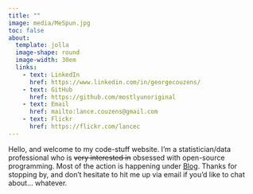 ```yaml
---
title: ""
image: media/MeSpun.jpg
toc: false
about:
  template: jolla
  image-shape: round
  image-width: 30em
  links: 
    - text: LinkedIn
      href: https://www.linkedin.com/in/georgecouzens/
    - text: GitHub
      href: https://github.com/mostlyunoriginal
    - text: Email
      href: mailto:lance.couzens@gmail.com
    - text: Flickr
      href: https://flickr.com/lancec
---
```


Hello, and welcome to my code-stuff website. I'm a statistician/data professional who is ~~very interested in~~ obsessed with open-source programming. Most of the action is happening under [Blog](https://mostlyunoriginal.github.io/posts.html). Thanks for stopping by, and don't hesitate to hit me up via email if you'd like to chat about... whatever.